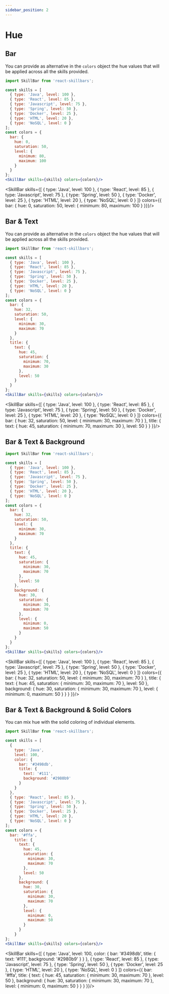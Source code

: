 ```yaml
---
sidebar_position: 2
---
```


# Hue

## Bar

You can provide as alternative in the `colors` object the hue values that will be applied across all the skills provided.

```jsx
import SkillBar from 'react-skillbars';

const skills = [
  { type: 'Java', level: 100 },
  { type: 'React', level: 85 },
  { type: 'Javascript', level: 75 },
  { type: 'Spring', level: 50 },
  { type: 'Docker', level: 25 },
  { type: 'HTML', level: 20 },
  { type: 'NoSQL', level: 0 }
];
const colors = {
  bar: {
    hue: 0,
    saturation: 50,
    level: {
      minimum: 80,
      maximum: 100
    }
  }
};
<SkillBar skills={skills} colors={colors}/>
```


<SkillBar skills={[
  { type: 'Java', level: 100 },
  { type: 'React', level: 85 },
  { type: 'Javascript', level: 75 },
  { type: 'Spring', level: 50 },
  { type: 'Docker', level: 25 },
  { type: 'HTML', level: 20 },
  { type: 'NoSQL', level: 0 }
]} colors={{
  bar: {
  hue: 0,
  saturation: 50,
  level: {
    minimum: 80,
    maximum: 100
  }
}}}/>

## Bar & Text

You can provide as alternative in the `colors` object the hue values that will be applied across all the skills provided.

```jsx
import SkillBar from 'react-skillbars';

const skills = [
  { type: 'Java', level: 100 },
  { type: 'React', level: 85 },
  { type: 'Javascript', level: 75 },
  { type: 'Spring', level: 50 },
  { type: 'Docker', level: 25 },
  { type: 'HTML', level: 20 },
  { type: 'NoSQL', level: 0 }
];
const colors = {
  bar: {
    hue: 32,
    saturation: 50,
    level: {
      minimum: 30,
      maximum: 70
    }
  },
  title: {
    text: {
      hue: 45,
      saturation: {
        minimum: 70,
        maximum: 30
      },
      level: 50
    }
  }
};
<SkillBar skills={skills} colors={colors}/>
```

<SkillBar skills={[
  { type: 'Java', level: 100 },
  { type: 'React', level: 85 },
  { type: 'Javascript', level: 75 },
  { type: 'Spring', level: 50 },
  { type: 'Docker', level: 25 },
  { type: 'HTML', level: 20 },
  { type: 'NoSQL', level: 0 }
]} colors={{
  bar: {
    hue: 32,
    saturation: 50,
    level: {
      minimum: 30,
      maximum: 70
    }
  },
  title: {
    text: {
      hue: 45,
      saturation: {
        minimum: 70,
        maximum: 30
      },
      level: 50
    }
  }
}}/>

## Bar & Text & Background

```jsx
import SkillBar from 'react-skillbars';

const skills = [
  { type: 'Java', level: 100 },
  { type: 'React', level: 85 },
  { type: 'Javascript', level: 75 },
  { type: 'Spring', level: 50 },
  { type: 'Docker', level: 25 },
  { type: 'HTML', level: 20 },
  { type: 'NoSQL', level: 0 }
];
const colors = {
  bar: {
    hue: 32,
    saturation: 50,
    level: {
      minimum: 30,
      maximum: 70
    }
  },
  title: {
    text: {
      hue: 45,
      saturation: {
        minimum: 30,
        maximum: 70
      },
      level: 50
    },
    background: {
      hue: 30,
      saturation: {
        minimum: 30,
        maximum: 70
      },
      level: {
        minimum: 0,
        maximum: 50
      }
    }
  }
};
<SkillBar skills={skills} colors={colors}/>
```

<SkillBar skills={[
  { type: 'Java', level: 100 },
  { type: 'React', level: 85 },
  { type: 'Javascript', level: 75 },
  { type: 'Spring', level: 50 },
  { type: 'Docker', level: 25 },
  { type: 'HTML', level: 20 },
  { type: 'NoSQL', level: 0 }
]} colors={{
  bar: {
    hue: 32,
    saturation: 50,
    level: {
      minimum: 30,
      maximum: 70
    }
  },
  title: {
    text: {
      hue: 45,
      saturation: {
        minimum: 30,
        maximum: 70
      },
      level: 50
    },
    background: {
      hue: 30,
      saturation: {
        minimum: 30,
        maximum: 70
      },
      level: {
        minimum: 0,
        maximum: 50
      }
    }
  }
}}/>


## Bar & Text & Background & Solid Colors

You can mix hue with the solid coloring of individual elements.

```jsx
import SkillBar from 'react-skillbars';

const skills = [
  {
    type: 'Java',
    level: 100,
    color: {
      bar: '#3498db',
      title: {
        text: '#111',
        background: '#2980b9'
      }
    }
  },
  { type: 'React', level: 85 },
  { type: 'Javascript', level: 75 },
  { type: 'Spring', level: 50 },
  { type: 'Docker', level: 25 },
  { type: 'HTML', level: 20 },
  { type: 'NoSQL', level: 0 }
];
const colors = {
  bar: '#ffa',
    title: {
      text: {
        hue: 45,
        saturation: {
          minimum: 30,
          maximum: 70
        },
        level: 50
      },
      background: {
        hue: 30,
        saturation: {
          minimum: 30,
          maximum: 70
        },
        level: {
          minimum: 0,
          maximum: 50
        }
      }
    }
};
<SkillBar skills={skills} colors={colors}/>
```

<SkillBar skills={[
  { type: 'Java', level: 100, color: { bar: '#3498db', title: { text: '#111', background: '#2980b9' } } },
  { type: 'React', level: 85 },
  { type: 'Javascript', level: 75 },
  { type: 'Spring', level: 50 },
  { type: 'Docker', level: 25 },
  { type: 'HTML', level: 20 },
  { type: 'NoSQL', level: 0 }
]} colors={{
  bar: '#ffa',
  title: {
    text: {
      hue: 45,
      saturation: {
        minimum: 30,
        maximum: 70
      },
      level: 50
    },
    background: {
      hue: 30,
      saturation: {
        minimum: 30,
        maximum: 70
      },
      level: {
        minimum: 0,
        maximum: 50
      }
    }
  }
}}/>

